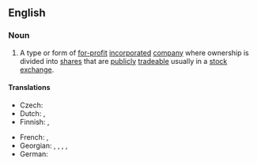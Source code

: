 ==English==

===Noun===
{{en-noun|public limited liability companies}}

# A type or form of [[for-profit]] [[incorporated]] [[company]] where ownership is divided into [[share]]s that are [[publicly]] [[trade]]able usually in a [[stock exchange]].

====Translations====
{{trans-top|publicly traded company}}
* Czech: {{t+|cs|akciová společnost}}
* Dutch: {{t|nl|Besloten vennootschap met beperkte aansprakelijkheid}}, {{t|nl|BV}}
* Finnish: {{t|fi|julkinen osakeyhtiö}}, {{t+|fi|oyj}}
{{trans-mid}}
* French: {{t|fr|Société publique avec responsabilité limitée|f}}, {{t|fr|SPRL}}
* Georgian: {{t|ka|შეზღუდული პასუხისმგებლობის კომპანია}}, {{t|ka|საჯარო შეზღუდული პასუხისმგებლობის კომპანია}}, {{t|ka|სააქციო საზოგადოება შეზღუდული პასუხისმგებლობით}}, {{t|ka|საზოგადოებრივი სააქციო კომპანია}}, {{t|ka|ღია საჯარო კომპანია შეზღუდული პასუხისმგებლობით}}
* German: {{t+|de|Aktiengesellschaft|f}}
{{trans-bottom}}